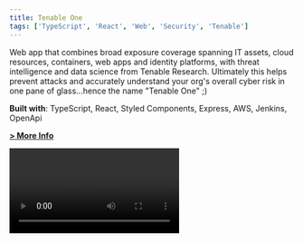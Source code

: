 ```yaml
---
title: Tenable One
tags: ['TypeScript', 'React', 'Web', 'Security', 'Tenable']
---
```


Web app that combines broad exposure coverage spanning IT assets, cloud resources, containers, web apps and identity platforms, with threat intelligence and data science from Tenable Research. Ultimately this helps prevent attacks and accurately understand your org's overall cyber risk in one pane of glass...hence the name "Tenable One" ;)

**Built with**: TypeScript, React, Styled Components, Express, AWS, Jenkins, OpenApi

**[> More Info](https://www.tenable.com/products/tenable-one)**


<Video url="one" />
